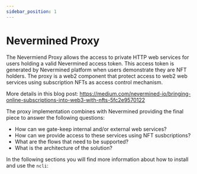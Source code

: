 ```yaml
---
sidebar_position: 1
---
```


# Nevermined Proxy

The Nevermiend Proxy allows the access to private HTTP web services for users holding a valid Nevermined access token. This access token is 
generated by Nevermined platform when users demonstrate they are NFT holders. The proxy is a web2 component that protect access 
to web2 web services using subscription NFTs as access control mechanism.

More details in this blog post:
https://medium.com/nevermined-io/bringing-online-subscriptions-into-web3-with-nfts-5fc2e9570122

The proxy implementation combines with Nevermined providing the final piece to answer the following questions:

- How can we gate-keep internal and/or external web services?
- How can we provide access to these services using NFT susbcriptions?
- What are the flows that need to be supported?
- What is the architecture of the solution?

In the following sections you will find more information about how to install and use the `ncli`:



<DocCardList />


